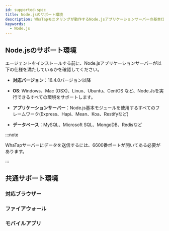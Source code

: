 ```yaml
---
id: supported-spec
title: Node.jsのサポート環境
description: WhaTapモニタリングが動作するNode.jsアプリケーションサーバーの基本仕様について説明します。
keywords:
  - Node.js
---
```


## Node.jsのサポート環境

エージェントをインストールする前に、Node.jsアプリケーションサーバーが以下の仕様を満たしているかを確認してください。

- **対応バージョン**：16.4.0バージョン以降

- **OS**: Windows、Mac (OSX)、Linux、Ubuntu、CentOS など、Node.Jsを実行できるすべての環境をサポートします。

- **アプリケーションサーバー**：Node.js基本モジュールを使用するすべてのフレームワーク(Express、Hapi、Mean、Koa、Restifyなど)

- **データベース**：MySQL、Microsoft SQL、MongoDB、Redisなど

:::note

WhaTapサーバーにデータを送信するには、6600番ポートが開いてある必要があります。

:::

## 共通サポート環境

### 対応ブラウザー


<Supportedbrowser />

### ファイアウォール


<Proxy />

### モバイルアプリ


<Mobileapp />
